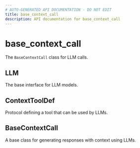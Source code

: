 ```yaml
---
# AUTO-GENERATED API DOCUMENTATION - DO NOT EDIT
title: base_context_call
description: API documentation for base_context_call
---
```


# base_context_call

The `BaseContextCall` class for LLM calls.

## <ApiType type="Alias" path="calls/base_context_call/index" symbolName="LLM" /> LLM

The base interface for LLM models.

## <ApiType type="Alias" path="calls/base_context_call/index" symbolName="ContextToolDef" /> ContextToolDef

Protocol defining a tool that can be used by LLMs.

## <ApiType type="Class" path="calls/base_context_call/index" symbolName="BaseContextCall" /> BaseContextCall

A base class for generating responses with context using LLMs.

